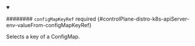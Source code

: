 


<details className="config-field" data-expandable="true" open>
<summary>

######## `configMapKeyRef` <span className="config-field-required" data-required="false">required</span> <span className="config-field-type"></span> <span className="config-field-default"></span> <span className="config-field-enum"></span> {#controlPlane-distro-k8s-apiServer-env-valueFrom-configMapKeyRef}

Selects a key of a ConfigMap.

</summary>

<PartialConfigmapkeyrefreference />


</details>
